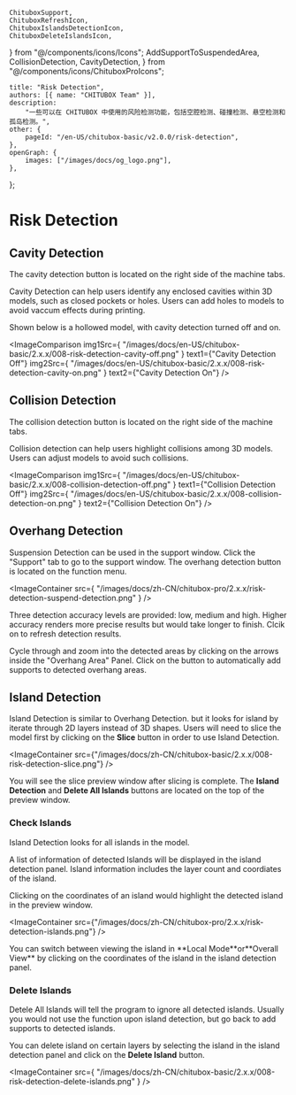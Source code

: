 	ChituboxSupport,
	ChituboxRefreshIcon,
	ChituboxIslandsDetectionIcon,
	ChituboxDeleteIslandsIcon,
} from "@/components/icons/Icons";
	AddSupportToSuspendedArea,
	CollisionDetection,
	CavityDetection,
} from "@/components/icons/ChituboxProIcons";

	title: "Risk Detection",
	authors: [{ name: "CHITUBOX Team" }],
	description:
		"一些可以在 CHITUBOX 中使用的风险检测功能，包括空腔检测、碰撞检测、悬空检测和孤岛检测。",
	other: {
		pageId: "/en-US/chitubox-basic/v2.0.0/risk-detection",
	},
	openGraph: {
		images: ["/images/docs/og_logo.png"],
	},
};

# Risk Detection

## Cavity Detection

<CavityDetection /> The cavity detection button is located on the right side of the machine tabs.

Cavity Detection can help users identify any enclosed cavities within 3D models, such as closed pockets or holes. Users can add holes to models to avoid vaccum effects during printing. 

Shown below is a hollowed model, with cavity detection turned off and on.

<ImageComparison
	img1Src={
		"/images/docs/en-US/chitubox-basic/2.x.x/008-risk-detection-cavity-off.png"
	}
	text1={"Cavity Detection Off"}
	img2Src={
		"/images/docs/en-US/chitubox-basic/2.x.x/008-risk-detection-cavity-on.png"
	}
	text2={"Cavity Detection On"}
/>

## Collision Detection

<CollisionDetection /> The collision detection button is located on the right side of the machine tabs.

Collision detection can help users highlight collisions among 3D models. Users can adjust models to avoid such collisions.

<ImageComparison
	img1Src={
		"/images/docs/en-US/chitubox-basic/2.x.x/008-collision-detection-off.png"
	}
	text1={"Collision Detection Off"}
	img2Src={
		"/images/docs/en-US/chitubox-basic/2.x.x/008-collision-detection-on.png"
	}
	text2={"Collision Detection On"}
/>

## Overhang Detection

Suspension Detection can be used in the support window. Click the "Support" tab to go to the support window. The <ChituboxRefreshIcon />overhang detection button is located on the function menu.

<ImageContainer
	src={
		"/images/docs/zh-CN/chitubox-pro/2.x.x/risk-detection-suspend-detection.png"
	}
/>

Three detection accuracy levels are provided: low, medium and high.  Higher accuracy renders more precise results but would take longer to finish.  Clcik on <ChituboxRefreshIcon /> to refresh detection results.

Cycle through and zoom into the detected areas by clicking on the arrows inside the "Overhang Area" Panel. Click on the <AddSupportToSuspendedArea /> button to automatically add supports to detected overhang areas.

## Island Detection

Island Detection is similar to Overhang Detection. but it looks for island by iterate through 2D layers instead of 3D shapes. Users will need to slice the model first by clicking on the **Slice** button in order to use Island Detection.

<ImageContainer
	src={"/images/docs/zh-CN/chitubox-basic/2.x.x/008-risk-detection-slice.png"}
/>

You will see the slice preview window after slicing is complete. The **Island Detection** and **Delete All Islands** buttons are located on the top of the preview window.

### Check Islands

<ChituboxIslandsDetectionIcon /> Island Detection looks for all islands in the model.

A list of information of detected lslands will be displayed in the island detection panel. Island information includes the layer count and coordiates of the island.

Clicking on the coordinates of an island would highlight the detected island in the preview window.

<ImageContainer
	src={"/images/docs/zh-CN/chitubox-pro/2.x.x/risk-detection-islands.png"}
/>

<Admonition type="tip" title="Tip">
	You can switch between viewing the island in **Local Mode**or**Overall View** by clicking on the coordinates of the island in the island detection panel.
</Admonition>

### Delete Islands

<ChituboxDeleteIslandsIcon /> Detele All Islands will tell the program to ignore all detected islands. Usually you would not use the function upon island detection, but go back to add supports to detected islands.

You can delete island on certain layers by selecting the island in the island detection panel and click on the **Delete Island** button.

<ImageContainer
	src={
		"/images/docs/zh-CN/chitubox-basic/2.x.x/008-risk-detection-delete-islands.png"
	}
/>

